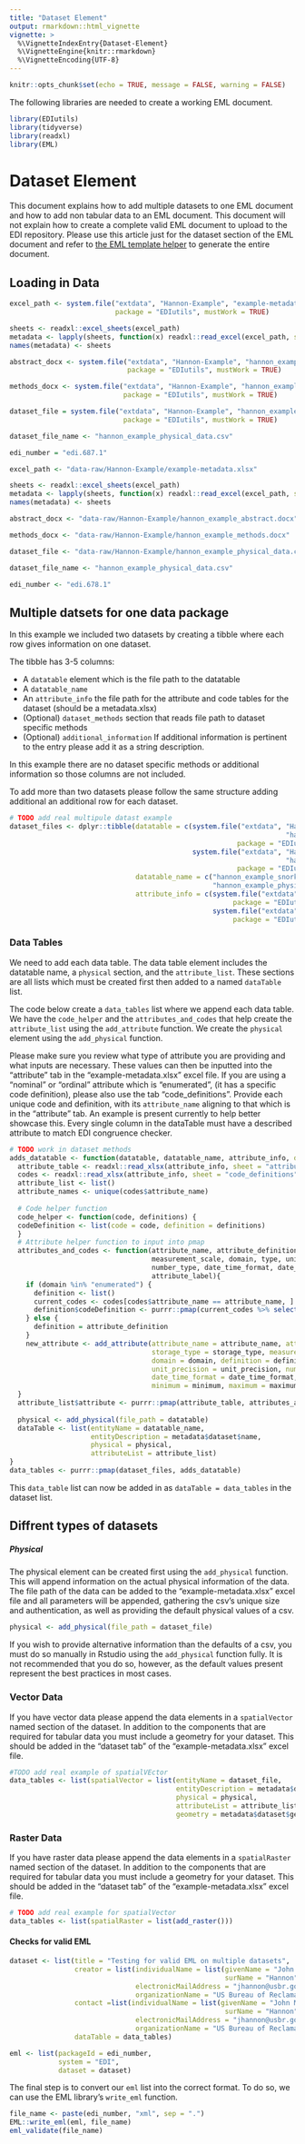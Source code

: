 ```yaml
---
title: "Dataset Element"
output: rmarkdown::html_vignette
vignette: >
  %\VignetteIndexEntry{Dataset-Element}
  %\VignetteEngine{knitr::rmarkdown}
  %\VignetteEncoding{UTF-8}
---
```


```r
knitr::opts_chunk$set(echo = TRUE, message = FALSE, warning = FALSE)
```
The following libraries are needed to create a working EML document. 
```r
library(EDIutils)
library(tidyverse)
library(readxl)
library(EML)
```

# Dataset Element 
This document explains how to add multiple datasets to one EML document and how to 
add non tabular data to an EML document. This document will not explain how to create a complete valid EML document to upload to the EDI repository. Please use this article just for the dataset section of the EML document and refer to [the EML template helper](https://cvpia-osc.github.io/EDIutils//articles/creating-EML.html) to generate the entire document. 

## Loading in Data 
```r
excel_path <- system.file("extdata", "Hannon-Example", "example-metadata.xlsx", 
                          package = "EDIutils", mustWork = TRUE)

sheets <- readxl::excel_sheets(excel_path)
metadata <- lapply(sheets, function(x) readxl::read_excel(excel_path, sheet = x))
names(metadata) <- sheets

abstract_docx <- system.file("extdata", "Hannon-Example", "hannon_example_abstract.docx", 
                             package = "EDIutils", mustWork = TRUE)

methods_docx <- system.file("extdata", "Hannon-Example", "hannon_example_methods.docx", 
                            package = "EDIutils", mustWork = TRUE)

dataset_file = system.file("extdata", "Hannon-Example", "hannon_example_physical_data.csv",
                            package = "EDIutils", mustWork = TRUE)

dataset_file_name <- "hannon_example_physical_data.csv"

edi_number = "edi.687.1"
```

```r
excel_path <- "data-raw/Hannon-Example/example-metadata.xlsx"

sheets <- readxl::excel_sheets(excel_path)
metadata <- lapply(sheets, function(x) readxl::read_excel(excel_path, sheet = x))
names(metadata) <- sheets

abstract_docx <- "data-raw/Hannon-Example/hannon_example_abstract.docx"

methods_docx <- "data-raw/Hannon-Example/hannon_example_methods.docx"

dataset_file <- "data-raw/Hannon-Example/hannon_example_physical_data.csv"

dataset_file_name <- "hannon_example_physical_data.csv"

edi_number <- "edi.678.1"
```

## Multiple datsets for one data package
In this example we included two datasets by creating a tibble where each row gives information on one dataset. 

The tibble has 3-5 columns:

* A `datatable` element which is the file path to the datatable
* A `datatable_name`
* An `attribute_info` the file path for the attribute and code tables for the dataset (should be a metadata.xlsx)
* (Optional) `dataset_methods` section that reads file path to dataset specific methods
* (Optional) `additional_information` If additional information is pertinent to the entry please add it as a string description. 

In this example there are no dataset specific methods or additional information so those columns are not included. 

To add more than two datasets please follow the same structure adding additional an additional row for each dataset. 

```r
# TODO add real multipule datast example 
dataset_files <- dplyr::tibble(datatable = c(system.file("extdata", "Hannon-Example",
                                                                    "hannon_example_physical_data.csv",
                                                        package = "EDIutils", mustWork = TRUE),
                                             system.file("extdata", "Hannon-Example",
                                                                    "hannon_example_physical_data.csv",
                                                        package = "EDIutils", mustWork = TRUE)),
                               datatable_name = c("hannon_example_snorkel_data.csv", 
                                                  "hannon_example_physical_data.csv"),
                               attribute_info = c(system.file("extdata", "Hannon-Example", "example-metadata.xlsx",
                                                       package = "EDIutils", mustWork = TRUE),
                                                  system.file("extdata", "Hannon-Example", "example-metadata.xlsx",
                                                       package = "EDIutils", mustWork = TRUE)))

```

### Data Tables 
We need to add each data table. The data table element includes the datatable name,  a `physical` section, and the `attribute_list`. These sections are all lists which must be created first then added to a named `dataTable` list.

The code below create a `data_tables` list where we append each data table. We have the `code_helper` and the `attributes_and_codes` that help create the  `attribute_list` using the `add_attribute` function. We create the `physical` 
element using the `add_physical` function. 

Please make sure you review what type of attribute you are providing and what inputs are necessary. 
These values can then be inputted into the "attribute" tab in the "example-metadata.xlsx" excel file. If you
are using a "nominal" or "ordinal" attribute which is "enumerated", (it has a specific 
code definition), please also use the tab "code_definitions". Provide each
unique code and definition, with its `attribute_name` aligning to that which is in the
"attribute" tab. An example is present currently to help better showcase this. Every single 
column in the dataTable must have a described attribute to match EDI congruence checker. 

```r
# TODO work in dataset methods 
adds_datatable <- function(datatable, datatable_name, attribute_info, dataset_methods = NULL, additional_info = NULL){
  attribute_table <- readxl::read_xlsx(attribute_info, sheet = "attribute")
  codes <- readxl::read_xlsx(attribute_info, sheet = "code_definitions")
  attribute_list <- list()
  attribute_names <- unique(codes$attribute_name)
  
  # Code helper function 
  code_helper <- function(code, definitions) {
  codeDefinition <- list(code = code, definition = definitions)
  }
  # Attribute helper function to input into pmap
  attributes_and_codes <- function(attribute_name, attribute_definition, storage_type, 
                                   measurement_scale, domain, type, units, unit_precision, 
                                   number_type, date_time_format, date_time_precision, minimum, maximum, 
                                   attribute_label){
    if (domain %in% "enumerated") { 
      definition <- list()
      current_codes <- codes[codes$attribute_name == attribute_name, ]
      definition$codeDefinition <- purrr::pmap(current_codes %>% select(-attribute_name), code_helper) 
    } else {
      definition = attribute_definition
    }
    new_attribute <- add_attribute(attribute_name = attribute_name, attribute_definition = attribute_definition,
                                   storage_type = storage_type, measurement_scale = measurement_scale, 
                                   domain = domain, definition = definition, type = type, units = units, 
                                   unit_precision = unit_precision, number_type = number_type, 
                                   date_time_format = date_time_format, date_time_precision = date_time_precision, 
                                   minimum = minimum, maximum = maximum, attribute_label = attribute_label)
  }
  attribute_list$attribute <- purrr::pmap(attribute_table, attributes_and_codes)
  
  physical <- add_physical(file_path = datatable)
  dataTable <- list(entityName = datatable_name,
                    entityDescription = metadata$dataset$name,
                    physical = physical,
                    attributeList = attribute_list)
}
data_tables <- purrr::pmap(dataset_files, adds_datatable) 
```
This `data_table` list can now be added in as `dataTable = data_tables` in the dataset list. 

## Diffrent types of datasets 
##### Physical 
The physical element can be created first using the `add_physical` function. 
This will append information on the actual physical information of the data. 
The file path of the data can be added to the "example-metadata.xlsx" excel file 
and all parameters will be appended, gathering the csv's unique size and 
authentication, as well as providing the default physical values of a csv. 

```r
physical <- add_physical(file_path = dataset_file)
```

If you wish to provide alternative information than the defaults of a csv, you must do
so manually in Rstudio using the `add_physical` function fully. It is not recommended 
that you do so, however, as the default values present represent the best practices 
in most cases. 

### Vector Data 
If you have vector data please append the data elements in a `spatialVector` named section of the dataset. In addition to the components that are required for tabular data you must include a geometry for your dataset. This should be added in the "dataset tab" of the "example-metadata.xlsx" excel file.
```r
#TODO add real example of spatialVEctor
data_tables <- list(spatialVector = list(entityName = dataset_file,
                                         entityDescription = metadata$dataset$name,
                                         physical = physical,
                                         attributeList = attribute_list,
                                         geometry = metadata$dataset$geometry))
```

### Raster Data 
If you have raster data please append the data elements in a `spatialRaster` named section of the dataset. In addition to the components that are required for tabular data you must include a geometry for your dataset. This should be added in the "dataset tab" of the "example-metadata.xlsx" excel file.
```r
# TODO add real example for spatialVector 
data_tables <- list(spatialRaster = list(add_raster()))
```

#### Checks for valid EML
```r
dataset <- list(title = "Testing for valid EML on multiple datasets",
                creator = list(individualName = list(givenName = "John M.", 
                                                     surName = "Hannon"), 
                               electronicMailAddress = "jhannon@usbr.gov", 
                               organizationName = "US Bureau of Reclamation"),
                contact =list(individualName = list(givenName = "John M.", 
                                                     surName = "Hannon"), 
                               electronicMailAddress = "jhannon@usbr.gov", 
                               organizationName = "US Bureau of Reclamation"),
                dataTable = data_tables) 
```

```r
eml <- list(packageId = edi_number,
            system = "EDI",
            dataset = dataset)
```
The final step is to convert our `eml` list into the correct format. To do so, we can use the EML library's `write_eml` function. 
```r
file_name <- paste(edi_number, "xml", sep = ".")
EML::write_eml(eml, file_name)
eml_validate(file_name)

```